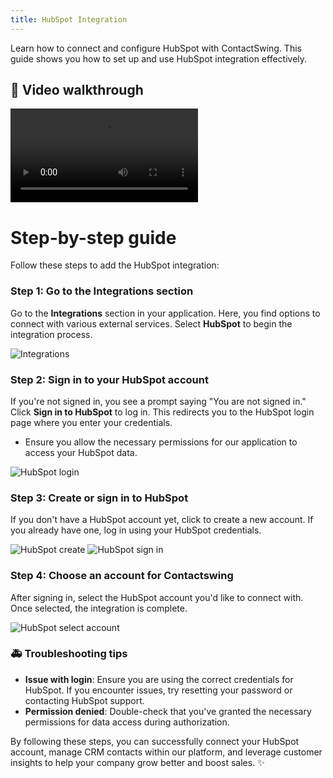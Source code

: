 ```yaml
---
title: HubSpot Integration
---
```


Learn how to connect and configure HubSpot with ContactSwing. This guide shows you how to set up and use HubSpot integration effectively.

## 🎥 Video walkthrough

<div class="card-video">
  <video src="https://storage.googleapis.com/helpsessionvideos/Contactswing/Videos/hub.mp4" autoplay playsinline controls title="HubSpot Integration"></video>
</div>

# Step-by-step guide

Follow these steps to add the HubSpot integration:

### Step 1: Go to the Integrations section
Go to the **Integrations** section in your application. Here, you find options to connect with various external services. Select **HubSpot** to begin the integration process.

<img src="https://storage.googleapis.com/helpsessionvideos/Contactswing/images/integra.jpg" alt="Integrations" />

### Step 2: Sign in to your HubSpot account
If you're not signed in, you see a prompt saying "You are not signed in." Click **Sign in to HubSpot** to log in. This redirects you to the HubSpot login page where you enter your credentials.
- Ensure you allow the necessary permissions for our application to access your HubSpot data.

<img src="https://storage.googleapis.com/helpsessionvideos/Contactswing/images/hub.jpg" alt="HubSpot login" />

### Step 3: Create or sign in to HubSpot
If you don't have a HubSpot account yet, click to create a new account. If you already have one, log in using your HubSpot credentials.

<img src="https://storage.googleapis.com/helpsessionvideos/Contactswing/images/hub3.jpg" alt="HubSpot create" />
<img src="https://storage.googleapis.com/helpsessionvideos/Contactswing/images/hub2.jpg" alt="HubSpot sign in" />

### Step 4: Choose an account for Contactswing
After signing in, select the HubSpot account you'd like to connect with. Once selected, the integration is complete.

<img src="https://storage.googleapis.com/helpsessionvideos/Contactswing/images/hub4.jpg" alt="HubSpot select account" />

### 🚑 Troubleshooting tips

- **Issue with login**: Ensure you are using the correct credentials for HubSpot. If you encounter issues, try resetting your password or contacting HubSpot support.
- **Permission denied**: Double-check that you've granted the necessary permissions for data access during authorization.

By following these steps, you can successfully connect your HubSpot account, manage CRM contacts within our platform, and leverage customer insights to help your company grow better and boost sales. ✨
